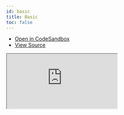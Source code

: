 ```yaml
---
id: basic
title: Basic
toc: false
---
```


- [Open in CodeSandbox](https://codesandbox.io/s/github/tannerlinsley/react-query/tree/master/examples/basic)
- [View Source](https://github.com/tannerlinsley/react-query/tree/master/examples/basic)

<iframe
  src="https://codesandbox.io/embed/github/tannerlinsley/react-query/tree/master/examples/basic?autoresize=1&fontsize=14&theme=dark"
  title="tannerlinsley/react-query: basic"
  sandbox="allow-forms allow-modals allow-popups allow-presentation allow-same-origin allow-scripts"
  style={{
    width: '100%',
    height: '80vh',
    border: '0',
    borderRadius: 8,
    overflow: 'hidden',
    position: 'static',
    zIndex: 0,
  }}
></iframe>
